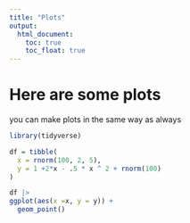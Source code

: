 ```yaml
---
title: "Plots"
output: 
  html_document:
    toc: true
    toc_float: true
---
```


# Here are some plots

you can make plots in the same way as always

```r
library(tidyverse)

df = tibble(
  x = rnorm(100, 2, 5), 
  y = 1 +2*x - .5 * x ^ 2 + rnorm(100)
)

df |> 
ggplot(aes(x =x, y = y)) +
  geom_point()
```

